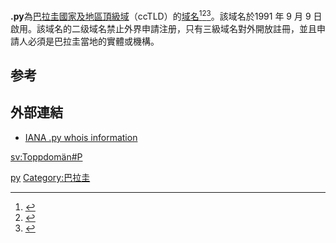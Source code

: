 {{Otheruses|subject=顶级域名|other=源文件以.py结尾的[[程序语言|程序语言]]|Python}}
'''.py'''為[[巴拉圭|巴拉圭]][[國家及地區頂級域|國家及地區頂級域]]（ccTLD）的[[域名|域名]]<ref>{{Cite book|title=常用电脑词语速查手册|last=何弘主编|first=|publisher=西安：西安出版社|year=2000|isbn=7-80594-644-2|location=|pages=201-202}}</ref><ref>{{Cite book|title=英德汉广播电视技术词典|last=（德）赫伯特·蒂尔曼（Herbert Tillmann）编；梁瑛等译|first=|publisher=北京：中国广播电视出版社|year=2002|isbn=7-5043-3793-5|location=|pages=440-442}}</ref><ref>{{Cite book|title=大学计算机基础|last=刘丕娥主编|first=|publisher=哈尔滨：哈尔滨工业大学出版社|year=2010|isbn=978-7-5603-3056-3|location=|pages=342-345}}</ref>。該域名於1991 年 9 月 9 日啟用。該域名的二级域名禁止外界申請注册，只有三級域名對外開放註冊，並且申請人必須是巴拉圭當地的實體或機構。

== 参考 ==
{{reflist}}

== 外部連結 ==
* [http://www.iana.org/root-whois/py.htm IANA .py whois information]{{Wayback|url=http://www.iana.org/root-whois/py.htm |date=20060421163823 }}

{{Internet-stub}}

{{CcTLD}}
{{巴拉圭专题}}

[[Category:國家及地區頂級域|py]]
[[Category:巴拉圭|Category:巴拉圭]]

[[sv:Toppdomän#P|sv:Toppdomän#P]]